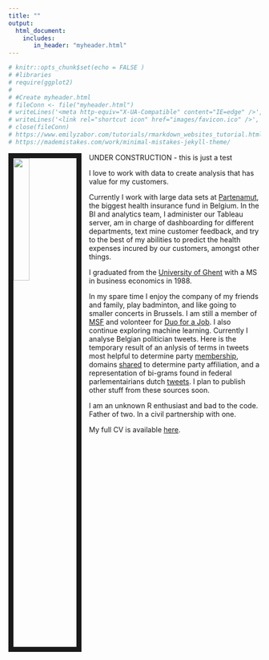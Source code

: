 ```yaml
---
title: ""
output:
  html_document:
    includes:
       in_header: "myheader.html"
---
```


```r
# knitr::opts_chunk$set(echo = FALSE )
# #libraries
# require(ggplot2)
# 
# #Create myheader.html
# fileConn <- file("myheader.html")
# writeLines('<meta http-equiv="X-UA-Compatible" content="IE=edge" />', fileConn)
# writeLines('<link rel="shortcut icon" href="images/favicon.ico" />', fileConn)
# close(fileConn)
# https://www.emilyzabor.com/tutorials/rmarkdown_websites_tutorial.html
# https://mademistakes.com/work/minimal-mistakes-jekyll-theme/

```



<link rel="stylesheet" href="styles.css" type="text/css">


<img src="images/me.jpg" style="width:25%; border:10px solid; margin-right: 15px" align="left">

UNDER CONSTRUCTION - this is just a test

I love to work with data to create analysis that has value for my customers.

Currently I work with large data sets at [Partenamut](https://www.partenamut.be),  the biggest health insurance fund in Belgium. In the BI and analytics team, I administer our Tableau server, am in charge of dashboarding for different departments, text mine customer feedback, and try to the best of my abilities to predict the health expenses incured by our customers, amongst other things.

I graduated from the [University of Ghent](https://www.ugent.be/eb/en) with a MS in business economics in 1988.


In my spare time I enjoy the company of my friends and family, play badminton, and like going to smaller concerts in Brussels. I am still a member of [MSF](https://www.msf-azg.be/fr/) and volonteer for [Duo for a Job](https://www.duoforajob.be/en/home/). I also continue exploring machine learning. Currently I analyse Belgian politician tweets. Here is the temporary result of an anlysis of terms in tweets most helpful to determine party [membership](http://rpubs.com/madcap/reps-54),  domains [shared](http://rpubs.com/madcap/456029) to determine party affiliation, and a representation of bi-grams found in federal parlementairians dutch [tweets](https://madcap1090.github.io/docs/rep_nets.html). I plan to publish other stuff from these sources soon.

I am an unknown R enthusiast and bad to the code. Father of two. In a civil partnership with one. 

My full CV is available [here](files/Zabor_CV_2017_Q4.pdf).
